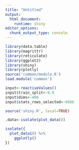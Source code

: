 ```yaml
---
title: "Untitled"
output: 
  html_document:
    runtime: shiny
editor_options: 
  chunk_output_type: console
---
```


```r
library(data.table)
library(magrittr)
library(reticulate)
library(ggplot2)
library(shiny)
library(plotly)
source('common/module.R')
load.module('common')
```

```r
input<-reactiveValues()
input$train_split<-0.8
input$dims<-400
input$stats_rows_selected<-6666

source('shiny.R', local=TRUE)

.data<-isolate(plot_data())

isolate({
  plot_data1() %>%
    ggplotly()
})

```

